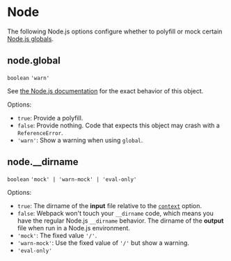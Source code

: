 
<WebpackLicense from="https://webpack.js.org/configuration/node/" />

# Node

The following Node.js options configure whether to polyfill or mock certain [Node.js globals](https://nodejs.org/docs/latest/api/globals.html).

## node.global

`boolean` `'warn'`

See [the Node.js documentation](https://nodejs.org/api/globals.html#globals_global) for the exact behavior of this object.

Options:

- `true`: Provide a polyfill.
- `false`: Provide nothing. Code that expects this object may crash with a `ReferenceError`.
- `'warn'`: Show a warning when using `global`.

## node.__dirname

`boolean` `'mock' | 'warn-mock' | 'eval-only'`

Options:

- `true`: The dirname of the **input** file relative to the [`context`](/config/context) option.
- `false`: Webpack won't touch your `__dirname` code, which means you have the regular Node.js `__dirname` behavior. The dirname of the **output** file when run in a Node.js environment.
- `'mock'`: The fixed value `'/'`.
- `'warn-mock'`: Use the fixed value of `'/'` but show a warning.
- `'eval-only'`
